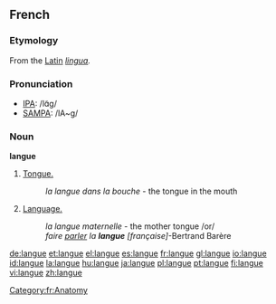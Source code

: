 ==French==
===Etymology===
From the [[w:Latin language|Latin]] ''[[lingua]].''

===Pronunciation===
*[[w:IPA|IPA]]: /lɑ̃ɡ/
*[[w:SAMPA|SAMPA]]: /lA~g/

===Noun===
'''langue''' {{f}}

#[[tongue|Tongue.]]
#: ''la langue dans la bouche'' - the tongue in the mouth
#[[language|Language.]]
#: ''la langue maternelle'' - the mother tongue /or/
#: ''faire [[parler]] la '''langue''' [française]''-Bertrand Barère
[[Category:fr:Anatomy]]

[[de:langue]]
[[et:langue]]
[[el:langue]]
[[es:langue]]
[[fr:langue]]
[[gl:langue]]
[[io:langue]]
[[id:langue]]
[[la:langue]]
[[hu:langue]]
[[ja:langue]]
[[pl:langue]]
[[pt:langue]]
[[fi:langue]]
[[vi:langue]]
[[zh:langue]]
